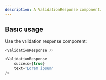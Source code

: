 ```yaml
---
description: A ValidationResponse component.
---
```



## Basic usage

Use the validation response component:

```js
<ValidationResponse />
```

```js live
<ValidationResponse
    success={true}
    text="Lorem ipsum"
/>
```
